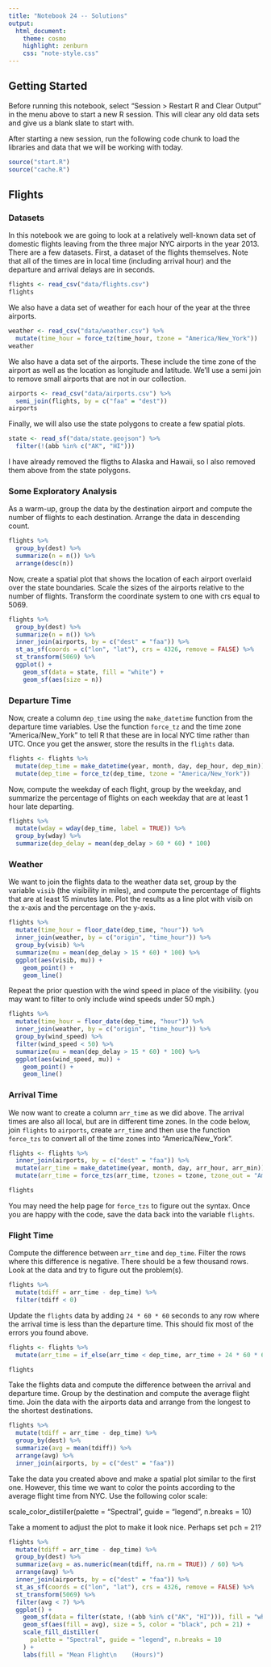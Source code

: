 ```yaml
---
title: "Notebook 24 -- Solutions"
output:
  html_document:
    theme: cosmo
    highlight: zenburn
    css: "note-style.css"
---
```


## Getting Started

Before running this notebook, select "Session > Restart R and Clear Output" in
the menu above to start a new R session. This will clear any old data sets and
give us a blank slate to start with.

After starting a new session, run the following code chunk to load the
libraries and data that we will be working with today.

```r
source("start.R")
source("cache.R")
```

## Flights

### Datasets

In this notebook we are going to look at a relatively well-known data set of
domestic flights leaving from the three major NYC airports in the year 2013.
There are a few datasets. First, a dataset of the flights themselves. Note that
all of the times are in local time (including arrival hour) and the departure
and arrival delays are in seconds.

```r
flights <- read_csv("data/flights.csv")
flights
```

We also have a data set of weather for each hour of the year at the three
airports.

```r
weather <- read_csv("data/weather.csv") %>%
  mutate(time_hour = force_tz(time_hour, tzone = "America/New_York"))
weather
```

We also have a data set of the airports. These include the time zone of the 
airport as well as the location as longitude and latitude. We'll use a semi join
to remove small airports that are not in our collection.

```r
airports <- read_csv("data/airports.csv") %>%
  semi_join(flights, by = c("faa" = "dest"))
airports
```

Finally, we will also use the state polygons to create a few spatial plots.

```r
state <- read_sf("data/state.geojson") %>%
  filter(!(abb %in% c("AK", "HI")))
```

I have already removed the fligths to Alaska and Hawaii, so I also removed 
them above from the state polygons.

### Some Exploratory Analysis

As a warm-up, group the data by the destination airport and compute the number 
of flights to each destination. Arrange the data in descending count.

```r
flights %>%
  group_by(dest) %>%
  summarize(n = n()) %>%
  arrange(desc(n))
```

Now, create a spatial plot that shows the location of each airport overlaid over
the state boundaries. Scale the sizes of the airports relative to the number of
flights. Transform the coordinate system to one with crs equal to 5069. 

```r
flights %>%
  group_by(dest) %>%
  summarize(n = n()) %>%
  inner_join(airports, by = c("dest" = "faa")) %>%
  st_as_sf(coords = c("lon", "lat"), crs = 4326, remove = FALSE) %>%
  st_transform(5069) %>%
  ggplot() +
    geom_sf(data = state, fill = "white") +
    geom_sf(aes(size = n))
```

### Departure Time

Now, create a column `dep_time` using the `make_datetime` function from the 
departure time variables. Use the function `force_tz` and the time zone
"America/New_York" to tell R that these are in local NYC time rather than UTC.
Once you get the answer, store the results in the `flights` data.

```r
flights <- flights %>%
  mutate(dep_time = make_datetime(year, month, day, dep_hour, dep_min)) %>%
  mutate(dep_time = force_tz(dep_time, tzone = "America/New_York"))
```

Now, compute the weekday of each flight, group by the weekday, and summarize the
percentage of flights on each weekday that are at least 1 hour late departing.

```r
flights %>%
  mutate(wday = wday(dep_time, label = TRUE)) %>%
  group_by(wday) %>%
  summarize(dep_delay = mean(dep_delay > 60 * 60) * 100)
```

### Weather

We want to join the flights data to the weather data set, group by the variable
`visib` (the visibility in miles), and compute the percentage of flights that
are at least 15 minutes late. Plot the results as a line plot with visib on
the x-axis and the percentage on the y-axis.

```r
flights %>%
  mutate(time_hour = floor_date(dep_time, "hour")) %>%
  inner_join(weather, by = c("origin", "time_hour")) %>%
  group_by(visib) %>%
  summarize(mu = mean(dep_delay > 15 * 60) * 100) %>%
  ggplot(aes(visib, mu)) +
    geom_point() +
    geom_line()
```

Repeat the prior question with the wind speed in place of the visibility. (you
may want to filter to only include wind speeds under 50 mph.)

```r
flights %>%
  mutate(time_hour = floor_date(dep_time, "hour")) %>%
  inner_join(weather, by = c("origin", "time_hour")) %>%
  group_by(wind_speed) %>%
  filter(wind_speed < 50) %>%
  summarize(mu = mean(dep_delay > 15 * 60) * 100) %>%
  ggplot(aes(wind_speed, mu)) +
    geom_point() +
    geom_line()
```

### Arrival Time

We now want to create a column `arr_time` as we did above. The arrival times 
are also all local, but are in different time zones. In the code below, join
`flights` to `airports`, create `arr_time` and then use the function `force_tzs`
to convert all of the time zones into "America/New_York". 

```r
flights <- flights %>%
  inner_join(airports, by = c("dest" = "faa")) %>%
  mutate(arr_time = make_datetime(year, month, day, arr_hour, arr_min)) %>%
  mutate(arr_time = force_tzs(arr_time, tzones = tzone, tzone_out = "America/New_York"))

flights
```

You may need the help page for `force_tzs` to figure out the syntax. Once you
are happy with the code, save the data back into the variable `flights`.

### Flight Time

Compute the difference between `arr_time` and `dep_time`. Filter the rows where
this difference is negative. There should be a few thousand rows. Look at the
data and try to figure out the problem(s).

```r
flights %>%
  mutate(tdiff = arr_time - dep_time) %>%
  filter(tdiff < 0)
```

Update the `flights` data by adding `24 * 60 * 60` seconds to any row where the
arrival time is less than the departure time. This should fix most of the
errors you found above.

```r
flights <- flights %>%
  mutate(arr_time = if_else(arr_time < dep_time, arr_time + 24 * 60 * 60, arr_time))

flights
```

Take the flights data and compute the difference between the arrival and
departure time. Group by the destination and compute the average flight time.
Join the data with the airports data and arrange from the longest to the
shortest destinations.

```r
flights %>%
  mutate(tdiff = arr_time - dep_time) %>%
  group_by(dest) %>%
  summarize(avg = mean(tdiff)) %>%
  arrange(avg) %>%
  inner_join(airports, by = c("dest" = "faa"))
```

Take the data you created above and make a spatial plot similar to the first 
one. However, this time we want to color the points according to the average
flight time from NYC. Use the following color scale:

  scale_color_distiller(palette = "Spectral", guide = "legend", n.breaks = 10)
  
Take a moment to adjust the plot to make it look nice. Perhaps set pch = 21?

```r
flights %>%
  mutate(tdiff = arr_time - dep_time) %>%
  group_by(dest) %>%
  summarize(avg = as.numeric(mean(tdiff, na.rm = TRUE)) / 60) %>%
  arrange(avg) %>%
  inner_join(airports, by = c("dest" = "faa")) %>%
  st_as_sf(coords = c("lon", "lat"), crs = 4326, remove = FALSE) %>%
  st_transform(5069) %>%
  filter(avg < 7) %>%
  ggplot() +
    geom_sf(data = filter(state, !(abb %in% c("AK", "HI"))), fill = "white", size = 0.3) +
    geom_sf(aes(fill = avg), size = 5, color = "black", pch = 21) +
    scale_fill_distiller(
      palette = "Spectral", guide = "legend", n.breaks = 10
    ) +
    labs(fill = "Mean Flight\n    (Hours)")
```


